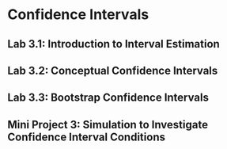 # Confidence Intervals {#sec-conf-int}

## Lab 3.1: Introduction to Interval Estimation

## Lab 3.2: Conceptual Confidence Intervals

## Lab 3.3: Bootstrap Confidence Intervals

## Mini Project 3: Simulation to Investigate Confidence Interval Conditions
